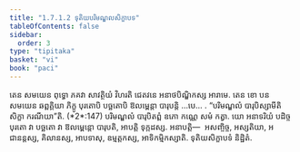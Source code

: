 ```yaml
---
title: "1.7.1.2 ទុតិយបរិមណ្ឌលសិក្ខាបទ"
tableOfContents: false
sidebar:
  order: 3
type: "tipitaka"
basket: "vi"
book: "paci"
---
```



<DynamicBreadcrumb />

<Division number="577" book="paci">

<Paragraph number="1690" book="paci">
តេន សមយេន ពុទ្ធោ ភគវា សាវត្ថិយំ វិហរតិ ជេតវនេ អនាថបិណ្ឌិកស្ស អារាមេ. តេន ខោ បន សមយេន ឆព្ពគ្គិយា ភិក្ខូ បុរតោបិ បច្ឆតោបិ ឱលម្ពេន្តា បារុបន្តិ …បេ… .
</Paragraph>

<Paragraph number="1691" book="paci">
<Emphasis>“បរិមណ្ឌលំ បារុបិស្សាមីតិ សិក្ខា ករណីយា”</Emphasis>តិ. (*2*:<Emphasis>147</Emphasis>)
</Paragraph>

<Paragraph number="1692" book="paci">
បរិមណ្ឌលំ បារុបិតព្ពំ ឧភោ កណ្ណេ សមំ កត្វា. យោ អនាទរិយំ បដិច្ច បុរតោ វា បច្ឆតោ វា ឱលម្ពេន្តោ បារុបតិ, អាបត្តិ ទុក្កដស្ស.
</Paragraph>

<Paragraph number="1693" book="paci">
អនាបត្តិ—  អសញ្ចិច្ច, អស្សតិយា, អជានន្តស្ស, គិលានស្ស, អាបទាសុ, ឧម្មត្តកស្ស, អាទិកម្មិកស្សាតិ.

</Paragraph>
</Division>

<Paragraph number="1694" type="center" book="paci">
ទុតិយសិក្ខាបទំ និដ្ឋិតំ.
</Paragraph>